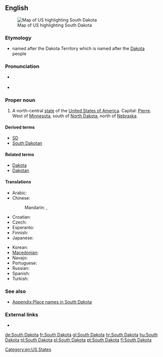 ==English==
[[Image:Map of USA highlighting South Dakota.png|thumb|right|Map of US highlighting South Dakota]]

===Etymology===
* named after the Dakota Territory which is named after the [[Dakota]] people

===Pronunciation===
* {{a|US}} {{IPA|/ˈsaʊθ dəˈkoʊ.tə/}}
* {{audio|En-us-South Dakota.ogg|Audio (US)}}

===Proper noun===
{{en-proper noun|sg=[[south|South]] [[Dakota]]}}

# A north-central [[state]] of the [[United States of America]]. Capital: [[Pierre]]. West of [[Minnesota]], south of [[North Dakota]], north of [[Nebraska]].

====Derived terms====
* [[SD]]
* [[South Dakotan]]

====Related terms====
* [[Dakota]]
* [[Dakotan]]

====Translations====
{{trans-top|state of the USA}}
* Arabic: {{t|ar|داكوتا الجنوبية|f|tr=dakuuta al-janubíyya|sc=Arab}}
* Chinese:
*: Mandarin: {{t|zh|南達科他|sc=Hani}}, {{t|zh|南达科他|tr=Nán-Dákētā|sc=Hani}}
* Croatian: {{t|hr|Južna Dakota}}
* Czech: {{t|cs|Jižní Dakota|f}}
* Esperanto: {{t|eo|Suda Dakoto}}
* Finnish: {{t+|fi|Etelä-Dakota}}
* Japanese: {{t|ja|サウスダコタ|tr=Sausu-Dakota|sc=Jpan}}
{{trans-mid}}
* Korean: {{t|ko|사우스다코타|tr=Sauseu-Dakota|sc=Kore}}
* [[Macedonian]]: {{t|mk|Јужна Дакота|f|tr=Júžna Dakóta}}
* Navajo: {{tø|nv|Shádiʼááhjí Díkóodah hahoodzo}}
* Portuguese: {{t|pt|Dakota do Sul|f}}
* Russian: {{t-|ru|Южная Дакота|f|tr=Júžnaja Dakóta}}
* Spanish: {{t+|es|Dakota del Sur|f}}
* Turkish: {{t|tr|South Dakota}}
{{trans-bottom}}

===See also===
* [[Appendix:Place names in South Dakota]]

===External links===
* {{pedialite}}

[[Category:en:US States]]

[[de:South Dakota]]
[[fr:South Dakota]]
[[gl:South Dakota]]
[[hr:South Dakota]]
[[hu:South Dakota]]
[[nl:South Dakota]]
[[pl:South Dakota]]
[[pt:South Dakota]]
[[fi:South Dakota]]